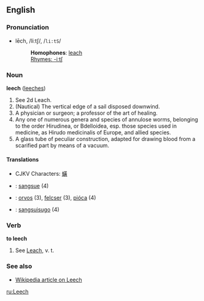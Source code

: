 {{rfc}}
==English==
===Pronunciation===
*lēch, /liːtʃ/, /<tt>li:tS</tt>/
*:'''Homophones''': [[leach]]
*:[[Rhymes:English:-iːtʃ|Rhymes: -iːtʃ]]

===Noun===
'''leech''' ([[leeches]])

#See 2d Leach.
#(Nautical) The vertical edge of a sail disposed downwind.
#A physician or surgeon; a professor of the art of healing.
#Any one of numerous genera and species of annulose worms, belonging to the order Hirudinea, or Bdelloidea, esp. those species  used in medicine, as Hirudo medicinalis of Europe, and allied species.
#A glass tube of peculiar construction, adapted for drawing blood from a scarified part by means of a vacuum.

====Translations====
* CJKV Characters: [[蟥]]
* {{fr}} : [[sangsue]] (4)
* {{hu}} : [[orvos]] (3), [[felcser]] (3), [[pióca]] (4)
* {{io}} : [[sangsuisugo]] (4)

===Verb===
'''to leech'''

#See [[Leach]], v. t.

===See also===
*[[w:leech|Wikipedia article on Leech]]

[[ru:Leech]]